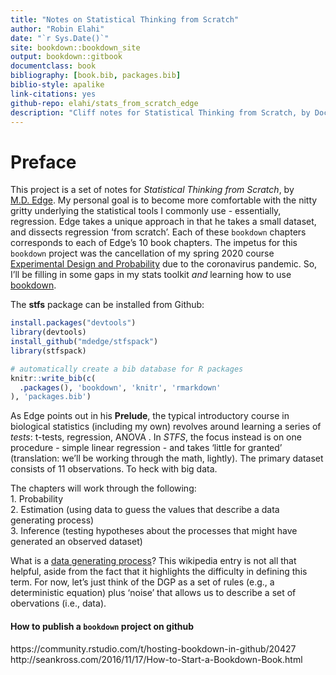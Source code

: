 ```yaml
--- 
title: "Notes on Statistical Thinking from Scratch"
author: "Robin Elahi"
date: "`r Sys.Date()`"
site: bookdown::bookdown_site
output: bookdown::gitbook
documentclass: book
bibliography: [book.bib, packages.bib]
biblio-style: apalike
link-citations: yes
github-repo: elahi/stats_from_scratch_edge
description: "Cliff notes for Statistical Thinking from Scratch, by Doc Edge."
---
```


# Preface {-}

This project is a set of notes for *Statistical Thinking from Scratch*, by [M.D. Edge](https://www.doc-edge.net/). My personal goal is to become more comfortable with the nitty gritty underlying the statistical tools I commonly use - essentially, regression. Edge takes a unique approach in that he takes a small dataset, and dissects regression 'from scratch'. Each of these `bookdown` chapters corresponds to each of Edge's 10 book chapters. The impetus for this `bookdown` project was the cancellation of my spring 2020 course [Experimental Design and Probability](https://elahi.github.io/) due to the coronavirus pandemic. So, I'll be filling in some gaps in my stats toolkit *and* learning how to use [bookdown](https://bookdown.org/). 

The **stfs** package can be installed from Github:

```r
install.packages("devtools")
library(devtools) 
install_github("mdedge/stfspack")
library(stfspack)
```


```r
# automatically create a bib database for R packages
knitr::write_bib(c(
  .packages(), 'bookdown', 'knitr', 'rmarkdown'
), 'packages.bib')
```

As Edge points out in his **Prelude**, the typical introductory course in biological statistics (including my own) revolves around learning a series of *tests*: t-tests, regression, ANOVA . In *STFS*, the focus instead is on one procedure - simple linear regression - and takes 'little for granted' (translation: we'll be working through the math, lightly). The primary dataset consists of 11 observations. To heck with big data. 

The chapters will work through the following:    
1. Probability  
2. Estimation (using data to guess the values that describe a data generating process)  
3. Inference (testing hypotheses about the processes that might have generated an observed dataset)  

What is a [data generating process](https://en.wikipedia.org/wiki/Data_generating_process)? This wikipedia entry is not all that helpful, aside from the fact that it highlights the difficulty in defining this term. For now, let's just think of the DGP as a set of rules (e.g., a deterministic equation) plus 'noise' that allows us to describe a set of obervations (i.e., data). 

#### How to publish a `bookdown` project on github {-}

https://community.rstudio.com/t/hosting-bookdown-in-github/20427  
http://seankross.com/2016/11/17/How-to-Start-a-Bookdown-Book.html

